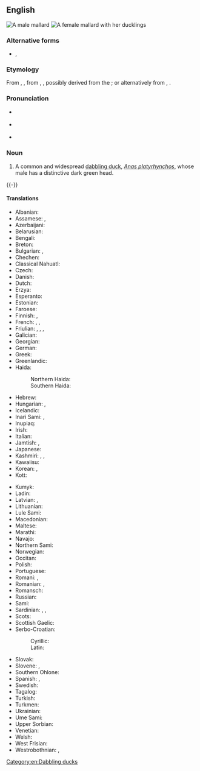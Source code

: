 ==English==
{{wikipedia}}
[[File:Mallard Branford CT.jpg|thumb|A male mallard]]
[[File:A duck and ducklings by a lake.jpg|thumb|A female mallard with her [[duckling]]s]]

===Alternative forms===
* {{l|en|maudelard}}, {{l|en|mawdelard}} {{qual|both obsolete}}

===Etymology===
From {{inh|en|enm|malarde}}, {{m|enm|mawdelare}}, from {{der|en|fro|malart}}, {{m|fro|mallart||wild duck}}, possibly derived from the {{der|en|goh|Madelhart|pos=proper name}} {{gloss|whence the English forms {{m|en|maudelard}}, {{m|en|mawdelard}}}}; or alternatively from {{der|en|fro|male}}, {{m|fro|malle||male}} {{suffix|en||ard}}.

===Pronunciation===
* {{a|UK}} {{IPA|en|/ˈmæl.ɑː(ɹ)d/}}
* {{a|US}} {{IPA|en|/ˈmælɚd/}}
* {{audio|en|En-us-mallard.ogg|audio (US)}}

===Noun===
{{en-noun|s|mallard}}

# A common and widespread [[dabbling duck]], ''[[Anas platyrhynchos]]'', whose male has a distinctive dark green head.

{{-}}

====Translations====
{{trans-top|a common and widespread dabbling duck, ''[[Anas platyrhynchos]]''}}
* Albanian: {{t|sq|rosa e vëndit}}
* Assamese: {{t|as|পাতিহাঁহ}}, {{t|as|আমৰ’লীয়া হাঁহ}}
* Azerbaijani: {{t|az|vəhşi ördək}}
* Belarusian: {{t|be|крыжанка}}
* Bengali: {{t|bn|নীলশির}}
* Breton: {{t|br|houad-korz}}
* Bulgarian: {{t|bg|дива патица}}, {{t|bg|зеленоглавка}}
* Chechen: {{t|ce|акха бад}}
* Classical Nahuatl: {{t|nci|zōlcanauhtli}}
* Czech: {{t+|cs|kachna divoká}}
* Danish: {{t+|da|gråand}}
* Dutch: {{t|nl|wilde eend|f}}
* Erzya: {{t|myv|матярка}}
* Esperanto: {{t|eo|platbeka anaso}}
* Estonian: {{t|et|sinikael part}}
* Faroese: {{t|fo|villdunna}}
* Finnish: {{t+|fi|sinisorsa}}, {{t+|fi|heinäsorsa}}
* French: {{t+|fr|colvert|m}}, {{t+|fr|canard colvert|m}}, {{t+|fr|canard sauvage|m}}
* Friulian: {{t|fur|masurin}}, {{t|fur|mazar}}, {{t|fur|mazorin}}, {{t|fur|raze grande}}
* Galician: {{t|gl|lavanco}}
* Georgian: {{t|ka|გარეული იხვი}}
* German: {{t+|de|Stockente|f}}
* Greek: {{t+|el|αγριόπαπια|f}}
* Greenlandic: {{t|kl|qeerlutooq}}
* Haida:
*: Northern Haida: {{t|hdn|x̱aa}}
*: Southern Haida: {{t|hax|x̱aax̱a}}
* Hebrew: {{t+|he|ברכיה|f|tr=brekhiyá}}
* Hungarian: {{t+|hu|tőkés réce}}, {{t+|hu|vadkacsa}}
* Icelandic: {{t+|is|stokkönd}}
* Inari Sami: {{t|smn|tuáršu}}, {{t|smn|stuorrâ vuonjâč}}
* Inupiaq: {{t|ik|ukhiukhiuq}}
* Irish: {{t+|ga|lacha}}
* Italian: {{t|it|anatra selvatica|f}}
* Jamtish: {{t|gmq-jmk|grasǫnd|f}}, {{t|gmq-jmk|błáhałs|m}}
* Japanese: {{t|ja|真鴨|tr=magamo|sc=Jpan}}
* Kashmiri: {{t+|ks|پٔچھِن|m}}, {{qualifier|male mallard}} {{t+|ks|نِلٕج|m}}, {{qualifier|female mallard}} {{t+|ks|تھُج‎|f}}
* Kawaiisu: {{t|xaw|kurasɨni}}
* Korean: {{t|ko|물오리}}, {{t|ko|청둥오리}}
* Kott: {{t|zko|agaŋa}}
{{trans-mid}}
* Kumyk: {{t|kum|къырбабиш}}
* Ladin: {{t|lld|anera salvaria}}
* Latvian: {{t|lv|meža pīle}}, {{t|lv|mercene}}
* Lithuanian: {{t|lt|didżioji antis}}
* Lule Sami: {{t|smj|stuorvuojatjis}}
* Macedonian: {{t|mk|дива патка}}
* Maltese: {{t|mt|kuluvert}}
* Marathi: {{t|mr|चतुरंग बदक}}
* Navajo: {{t|nv|naalʼeełí bitsiiʼ dootłʼizhí}}
* Northern Sami: {{t|se|duoršu}}
* Norwegian: {{t|no|stokkand}}
* Occitan: {{t|oc|ànec coll-verd}}
* Polish: {{t+|pl|kaczka krzyżówka}}
* Portuguese: {{t|pt|pato-real|m}}
* Romani: {{t|rom|divlio-ratsoy|m}}, {{t|rom|divlio-ratsa|f}}
* Romanian: {{t+|ro|rață sălbatică|f}}, {{t|ro|rață mare|f}}
* Romansch: {{t|rm|anda selvadia|f}}
* Russian: {{t|ru|обыкнове́нная кря́ква|f}}
* Sami: {{t|se|duoršu}}
* Sardinian: {{t|sc|anadi conca birdi}}, {{t|sc|conchirde}}, {{t|sc|testirde}}
* Scots: {{t|sco|muir-deuk}}
* Scottish Gaelic: {{t|gd|lach|f}}
* Serbo-Croatian:
*: Cyrillic: {{t|sh|патка глувара}}
*: Latin: {{t+|sh|divlja patka}}
* Slovak: {{t+|sk|kačica divá}}
* Slovene: {{t|sl|mlakarica}}, {{t|sl|divja raca}}
* Southern Ohlone: {{t|css|cipituk}}
* Spanish: {{t+|es|pato real|m}}, {{t|es|ánade real|m|f}}
* Swedish: {{t+|sv|gräsand|c}}
* Tagalog: {{t|tl|papaw}}
* Turkish: {{t+|tr|yeşilbaş}}
* Turkmen: {{t|tk|ýaşylbaş}}
* Ukrainian: {{t+|uk|крижень}}
* Ume Sami: {{t|sju|lággiehtse}}
* Upper Sorbian: {{t|hsb|dźiwja kačka}}
* Venetian: {{t|vec|masorin}}
* Welsh: {{t|cy|hwyaden wyllt}}
* West Frisian: {{t|fy|wylde ein}}
* Westrobothnian: {{t|gmq-bot|gräsan|f}}, {{t|gmq-bot|blahåls|m}}
{{trans-bottom}}

[[Category:en:Dabbling ducks]]